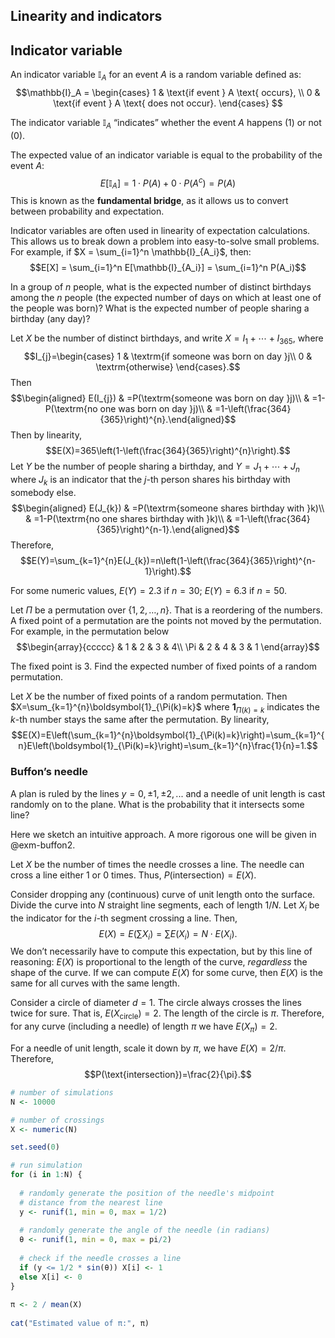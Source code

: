 ## Linearity and indicators

::: {#def-indicator}
## Indicator variable

An indicator variable $\mathbb{I}_A$ for an event $A$ is a random
variable defined as: $$\mathbb{I}_A =
\begin{cases}
1 & \text{if event } A \text{ occurs}, \\
0 & \text{if event } A \text{ does not occur}.
\end{cases}
$$

The indicator variable $\mathbb{I}_A$ "indicates" whether the event $A$
happens (1) or not (0).
:::

The expected value of an indicator variable is equal to the probability
of the event $A$:
$$E[\mathbb{I}_A] = 1 \cdot P(A) + 0 \cdot P(A^c) = P(A)$$ This is known
as the **fundamental bridge**, as it allows us to convert between
probability and expectation.

Indicator variables are often used in linearity of expectation
calculations. This allows us to break down a problem into easy-to-solve
small problems. For example, if $X = \sum_{i=1}^n \mathbb{I}_{A_i}$,
then: $$E[X] = \sum_{i=1}^n E[\mathbb{I}_{A_i}] = \sum_{i=1}^n P(A_i)$$

::: {#exm-4.6}
In a group of $n$ people, what is the expected number of distinct
birthdays among the $n$ people (the expected number of days on which at
least one of the people was born)? What is the expected number of people
sharing a birthday (any day)?
:::

::: solution
Let $X$ be the number of distinct birthdays, and write
$X=I_{1}+\cdots+I_{365}$, where $$I_{j}=\begin{cases}
1 & \textrm{if someone was born on day }j\\
0 & \textrm{otherwise}
\end{cases}.$$ Then $$\begin{aligned}
E(I_{j}) & =P(\textrm{someone was born on day }j)\\
 & =1-P(\textrm{no one was born on day }j)\\
 & =1-\left(\frac{364}{365}\right)^{n}.\end{aligned}$$ Then by
linearity, $$E(X)=365\left(1-\left(\frac{364}{365}\right)^{n}\right).$$
Let $Y$ be the number of people sharing a birthday, and
$Y=J_{1}+\cdots+J_{n}$ where $J_{k}$ is an indicator that the $j$-th
person shares his birthday with somebody else. $$\begin{aligned}
E(J_{k}) & =P(\textrm{someone shares birthday with }k)\\
 & =1-P(\textrm{no one shares birthday with }k)\\
 & =1-\left(\frac{364}{365}\right)^{n-1}.\end{aligned}$$ Therefore,
$$E(Y)=\sum_{k=1}^{n}E(J_{k})=n\left(1-\left(\frac{364}{365}\right)^{n-1}\right).$$

For some numeric values, $E(Y)=2.3$ if $n=30$; $E(Y)=6.3$ if $n=50$.
:::

::: {#exm-4.8}
Let $\Pi$ be a permutation over $\{1,2,\dots,n\}$. That is a reordering
of the numbers. A fixed point of a permutation are the points not moved
by the permutation. For example, in the permutation below
$$\begin{array}{ccccc}
 & 1 & 2 & 3 & 4\\
\Pi & 2 & 4 & 3 & 1
\end{array}$$

The fixed point is 3. Find the expected number of fixed points of a
random permutation.
:::

::: solution
Let $X$ be the number of fixed points of a random permutation. Then
$X=\sum_{k=1}^{n}\boldsymbol{1}_{\Pi(k)=k}$ where
$\boldsymbol{1}_{\Pi(k)=k}$ indicates the $k$-th number stays the same
after the permutation. By linearity,
$$E(X)=E\left(\sum_{k=1}^{n}\boldsymbol{1}_{\Pi(k)=k}\right)=\sum_{k=1}^{n}E\left(\boldsymbol{1}_{\Pi(k)=k}\right)=\sum_{k=1}^{n}\frac{1}{n}=1.$$
:::

::: {#exm-buffon}
### Buffon's needle
A plan is ruled by the lines $y=0,\pm 1,\pm 2,...$ and a needle of unit length
is cast randomly on to the plane. What is the probability that it intersects
some line? 
:::

::: solution
Here we sketch an intuitive approach. 
A more rigorous one will be given in @exm-buffon2.

Let $X$ be the number of times the needle crosses a line. 
The needle can cross a line either $1$ or $0$ times. Thus,
$P(\text{intersection})=E(X)$.

Consider dropping any (continuous) curve of unit length onto the surface.
Divide the curve into $N$ straight line segments, each of length $1/N$. 
Let $X_{i}$ be the indicator for the $i$-th segment crossing a line. Then,
$$E(X)=E\left(\sum X_{i}\right)=\sum E(X_{i})=N\cdot E(X_{i}).$$ 
We don't necessarily have to compute this expectation, but by this line of reasoning: 
$E(X)$ is proportional to the length of the curve, *regardless* the shape of the curve. 
If we can compute $E(X)$ for some curve, then $E(X)$ is the same for all curves with the same length.

Consider a circle of diameter $d=1$. The circle always crosses the lines
twice for sure. That is, $E(X_{\textrm{circle}})=2$. The length of the
circle is $\pi$. Therefore, for any curve (including a needle) of length $\pi$ 
we have $E(X_\pi)=2$. 

For a needle of unit length, scale it down by $\pi$, we have $E(X)=2/\pi$.
Therefore, $$P(\text{intersection})=\frac{2}{\pi}.$$
:::

```r
# number of simulations
N <- 10000

# number of crossings
X <- numeric(N)

set.seed(0)

# run simulation
for (i in 1:N) {
  
  # randomly generate the position of the needle's midpoint
  # distance from the nearest line
  y <- runif(1, min = 0, max = 1/2)  
  
  # randomly generate the angle of the needle (in radians)
  θ <- runif(1, min = 0, max = pi/2)  
  
  # check if the needle crosses a line
  if (y <= 1/2 * sin(θ)) X[i] <- 1
  else X[i] <- 0
}
  
π <- 2 / mean(X)
  
cat("Estimated value of π:", π)
```
